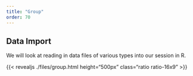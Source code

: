 ```yaml
---
title: "Group"
order: 70
---
```


## Data Import

We will look at reading in data files of various types into our session in R. 


{{< revealjs ./files/group.html height="500px" class="ratio ratio-16x9" >}}
